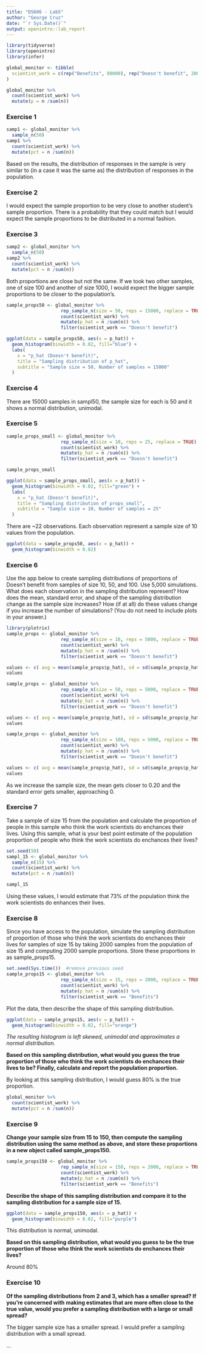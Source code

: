 ```yaml
---
title: "DS606 - Lab5"
author: "George Cruz"
date: "`r Sys.Date()`"
output: openintro::lab_report
---
```


```r
library(tidyverse)
library(openintro)
library(infer)

global_monitor <- tibble(
  scientist_work = c(rep("Benefits", 80000), rep("Doesn't benefit", 20000))
)

global_monitor %>%
  count(scientist_work) %>%
  mutate(p = n /sum(n))

```

### Exercise 1


```r
samp1 <- global_monitor %>%
  sample_n(50)
samp1 %>%
  count(scientist_work) %>%
  mutate(pct = n /sum(n))
```

Based on the results, the distribution of responses in the sample is very similar to (in a case it was the same as) the distribution of responses in the population. 

### Exercise 2
I would expect the sample proportion to be very close to another student's sample proportion. There is a probability that they could match but I would expect the sample proportions to be distributed in a normal fashion.


### Exercise 3
```r
samp2 <- global_monitor %>%
  sample_n(50)
samp2 %>%
  count(scientist_work) %>%
  mutate(pct = n /sum(n))
```

Both proportions are close but not the same.  If we took two other samples, one of size 100 and another of size 1000, I would expect the bigger sample proportions to be closer to the population's.

```r
sample_props50 <- global_monitor %>%
                    rep_sample_n(size = 50, reps = 15000, replace = TRUE) %>%
                    count(scientist_work) %>%
                    mutate(p_hat = n /sum(n)) %>%
                    filter(scientist_work == "Doesn't benefit")

ggplot(data = sample_props50, aes(x = p_hat)) +
  geom_histogram(binwidth = 0.02, fill="blue") +
  labs(
    x = "p_hat (Doesn't benefit)",
    title = "Sampling distribution of p_hat",
    subtitle = "Sample size = 50, Number of samples = 15000"
  )
```

### Exercise 4
There are 15000 samples in sampl50, the sample size for each is 50 and it shows a normal distribution, unimodal.

### Exercise 5
```r
sample_props_small <- global_monitor %>%
                    rep_sample_n(size = 10, reps = 25, replace = TRUE) %>%
                    count(scientist_work) %>%
                    mutate(p_hat = n /sum(n)) %>%
                    filter(scientist_work == "Doesn't benefit")

sample_props_small

ggplot(data = sample_props_small, aes(x = p_hat)) +
  geom_histogram(binwidth = 0.02, fill="green") +
  labs(
    x = "p_hat (Doesn't benefit)",
    title = "Sampling distribution of props_small",
    subtitle = "Sample size = 10, Number of samples = 25"
  )
```


There are ~22 observations.  Each observation represent a sample size of 10 values from the population. 

```r
ggplot(data = sample_props50, aes(x = p_hat)) +
  geom_histogram(binwidth = 0.02)
```


### Exercise 6
Use the app below to create sampling distributions of proportions of Doesn’t benefit from samples of size 10, 50, and 100. Use 5,000 simulations. What does each observation in the sampling distribution represent? How does the mean, standard error, and shape of the sampling distribution change as the sample size increases? How (if at all) do these values change if you increase the number of simulations? (You do not need to include plots in your answer.)
```r
library(plotrix)
sample_props <- global_monitor %>%
                    rep_sample_n(size = 10, reps = 5000, replace = TRUE) %>%
                    count(scientist_work) %>%
                    mutate(p_hat = n /sum(n)) %>%
                    filter(scientist_work == "Doesn't benefit") 

values <- c( avg = mean(sample_props$p_hat), sd = sd(sample_props$p_hat, na.rm = TRUE), se = std.error(sample_props$p_hat, na.rm = TRUE))
values
```

```r
sample_props <- global_monitor %>%
                    rep_sample_n(size = 50, reps = 5000, replace = TRUE) %>%
                    count(scientist_work) %>%
                    mutate(p_hat = n /sum(n)) %>%
                    filter(scientist_work == "Doesn't benefit") 

values <- c( avg = mean(sample_props$p_hat), sd = sd(sample_props$p_hat, na.rm = TRUE), se = std.error(sample_props$p_hat, na.rm = TRUE))
values
```

```r
sample_props <- global_monitor %>%
                    rep_sample_n(size = 100, reps = 5000, replace = TRUE) %>%
                    count(scientist_work) %>%
                    mutate(p_hat = n /sum(n)) %>%
                    filter(scientist_work == "Doesn't benefit") 

values <- c( avg = mean(sample_props$p_hat), sd = sd(sample_props$p_hat, na.rm = TRUE), se = std.error(sample_props$p_hat, na.rm = TRUE))
values
```

As we increase the sample size, the mean gets closer to 0.20 and the standard error gets smaller, approaching 0. 

### Exercise 7
Take a sample of size 15 from the population and calculate the proportion of people in this sample who think the work scientists do enchances their lives. Using this sample, what is your best point estimate of the population proportion of people who think the work scientists do enchances their lives?

```r
set.seed(50)
sampl_15 <- global_monitor %>%
  sample_n(15) %>%
  count(scientist_work) %>%
  mutate(pct = n /sum(n))

sampl_15
```

Using these values, I would estimate that 73% of the population think the work scientists do enhances their lives. 

### Exercise 8
Since you have access to the population, simulate the sampling distribution of proportion of those who think the work scientists do enchances their lives for samples of size 15 by taking 2000 samples from the population of size 15 and computing 2000 sample proportions. Store these proportions in as sample_props15. 
```r
set.seed(Sys.time())  #remove previous seed 
sample_props15 <- global_monitor %>%
                    rep_sample_n(size = 15, reps = 2000, replace = TRUE) %>%
                    count(scientist_work) %>%
                    mutate(p_hat = n /sum(n)) %>%
                    filter(scientist_work == "Benefits") 
```


Plot the data, then describe the shape of this sampling distribution. 
```r

ggplot(data = sample_props15, aes(x = p_hat)) +
  geom_histogram(binwidth = 0.02, fill="orange") 
```

*The resulting histogram is left skewed, unimodal and approximates a normal distribution.*

**Based on this sampling distribution, what would you guess the true proportion of those who think the work scientists do enchances their lives to be? Finally, calculate and report the population proportion.**

By looking at this sampling distribution, I would guess 80% is the true proportion.

```r
global_monitor %>%
  count(scientist_work) %>%
  mutate(pct = n /sum(n))
```
### Exercise 9
**Change your sample size from 15 to 150, then compute the sampling distribution using the same method as above, and store these proportions in a new object called sample_props150.** 
```r
sample_props150 <- global_monitor %>%
                    rep_sample_n(size = 150, reps = 2000, replace = TRUE) %>%
                    count(scientist_work) %>%
                    mutate(p_hat = n /sum(n)) %>%
                    filter(scientist_work == "Benefits") 
```


**Describe the shape of this sampling distribution and compare it to the sampling distribution for a sample size of 15.** 
```r
ggplot(data = sample_props150, aes(x = p_hat)) +
  geom_histogram(binwidth = 0.02, fill="purple") 

```

This distribution is normal, unimodal.  

**Based on this sampling distribution, what would you guess to be the true proportion of those who think the work scientists do enchances their lives?**

Around 80%

### Exercise 10
**Of the sampling distributions from 2 and 3, which has a smaller spread? If you’re concerned with making estimates that are more often close to the true value, would you prefer a sampling distribution with a large or small spread?**

The bigger sample size has a smaller spread.  I would prefer a sampling distribution with a small spread. 

...

